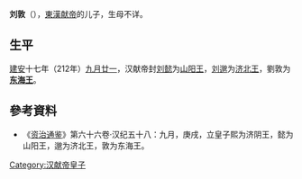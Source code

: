'''刘敦'''（{{bd|？||？||catIdx=L}}），[[東漢|東漢]][[汉献帝|献帝]]的儿子，生母不详。
== 生平 ==
[[建安_(东汉)|建安]]十七年（212年）[[九月廿一|九月廿一]]，汉献帝封[[刘懿_(汉献帝子)|刘懿]]为[[山阳王|山阳王]]，[[刘邈_(济北王)|刘邈]]为[[济北王|济北王]]，劉敦为'''[[东海王|东海王]]'''。

==參考資料==
*《[[资治通鉴|资治通鉴]]》第六十六卷·汉纪五十八：九月，庚戌，立皇子熙为济阴王，懿为山阳王，邈为济北王，敦为东海王。

{{漢朝人物小作品}}

[[Category:汉献帝皇子|Category:汉献帝皇子]]
